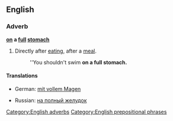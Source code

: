 ==English==

===Adverb===
'''[[on]] a [[full]] [[stomach]]'''

# {{idiomatic}} Directly after [[eating]], after a [[meal]].
#:''You shouldn't swim '''on a full stomach.'''

====Translations====
{{trans-top|directly after eating, after a meal}}
*German: [[mit vollem Magen]]
{{trans-mid}}
*Russian: [[на полный желудок]]
{{trans-bottom}}

[[Category:English adverbs]]
[[Category:English prepositional phrases]]